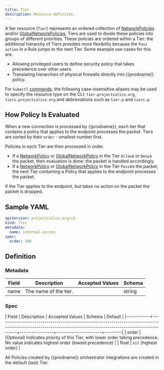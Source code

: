 ```yaml
---
title: Tier
description: Resource definiton. 
---
```


A tier resource (`Tier`) represents an ordered collection of [NetworkPolicies](networkpolicy.mdx)
and/or [GlobalNetworkPolicies](globalnetworkpolicy.mdx).
Tiers are used to divide these policies into groups of different priorities.  These policies
are ordered within a Tier: the additional hierarchy of Tiers provides more flexibility
because the `Pass` `action` in a Rule jumps to the next Tier.  Some example use cases for this are.
- Allowing privileged users to define security policy that takes precedence over other users.
- Translating hierarchies of physical firewalls directly into {{prodname}} policy.

For `kubectl` [commands](https://kubernetes.io/docs/reference/kubectl/overview/), the following case-insensitive aliases
may be used to specify the resource type on the CLI:
`tier.projectcalico.org`, `tiers.projectcalico.org` and abbreviations such as
`tier.p` and `tiers.p`.

## How Policy Is Evaluated

When a new connection is processed by {{prodname}}, each tier that contains a policy that applies to the endpoint processes the packet.
Tiers are sorted by their `order` - smallest number first.

Policies in each Tier are then processed in order.
- If a [NetworkPolicy](/reference/resources/networkpolicy) or [GlobalNetworkPolicy](globalnetworkpolicy.mdx) in the Tier `Allow`s or `Deny`s the packet, then evaluation is done: the packet is handled accordingly.
- If a [NetworkPolicy](/reference/resources/networkpolicy) or [GlobalNetworkPolicy](globalnetworkpolicy.mdx) in the Tier `Pass`es the packet, the next Tier containing a Policy that applies to the endpoint processes the packet.

If the Tier applies to the endpoint, but takes no action on the packet the packet is dropped.

## Sample YAML

```yaml
apiVersion: projectcalico.org/v3
kind: Tier
metadata:
  name: internal-access
spec:
  order: 100

```

## Definition

### Metadata

| Field | Description  | Accepted Values   | Schema |
|-------|--------------|-------------------|--------|
| name | The name of the tier.   |         | string |

### Spec

| Field      | Description                                                                                                                                                         | Accepted Values | Schema                | Default |
|------------+---------------------------------------------------------------------------------------------------------------------------------------------------------------------+-----------------+-----------------------+---------|
| order      | (Optional) Indicates priority of this Tier, with lower order taking precedence.  No value indicates highest order (lowest precedence)                             |                 | float                 |   `nil` (highest order)   |

All Policies created by {{prodname}} orchestrator integrations are created in the default (last) Tier.
